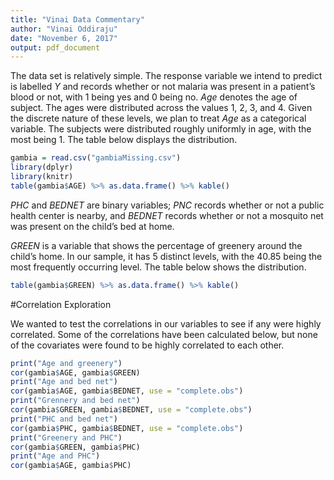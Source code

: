 ```yaml
---
title: "Vinai Data Commentary"
author: "Vinai Oddiraju"
date: "November 6, 2017"
output: pdf_document
---
```


The data set is relatively simple. The response variable we intend to predict is labelled $Y$ and records whether or not malaria was present in a patient's blood or not, with 1 being yes and 0 being no. $Age$ denotes the age of subject. The ages were distributed across the values 1, 2, 3, and 4. Given the discrete nature of these levels, we plan to treat $Age$ as a categorical variable. The subjects were distributed roughly uniformly in age, with the most being 1. The table below displays the distribution. 

```r
gambia = read.csv("gambiaMissing.csv")
library(dplyr)
library(knitr)
table(gambia$AGE) %>% as.data.frame() %>% kable()
```

$PHC$ and $BEDNET$ are binary variables; $PNC$ records whether or not a public health center is nearby, and $BEDNET$ records whether or not a mosquito net was present on the child's bed at home. 

$GREEN$ is a variable that shows the percentage of greenery around the child's home. In our sample, it has 5 distinct levels, with the 40.85 being the most frequently occurring level. The table below shows the distribution.

```r
table(gambia$GREEN) %>% as.data.frame() %>% kable()
```

#Correlation Exploration

We wanted to test the correlations in our variables to see if any were highly correlated. Some of the correlations have been calculated below, but none of the covariates were found to be highly correlated to each other. 

```r
print("Age and greenery")
cor(gambia$AGE, gambia$GREEN)
print("Age and bed net")
cor(gambia$AGE, gambia$BEDNET, use = "complete.obs") 
print("Grennery and bed net")
cor(gambia$GREEN, gambia$BEDNET, use = "complete.obs")
print("PHC and bed net")
cor(gambia$PHC, gambia$BEDNET, use = "complete.obs")
print("Greenery and PHC")
cor(gambia$GREEN, gambia$PHC)
print("Age and PHC")
cor(gambia$AGE, gambia$PHC)

```

